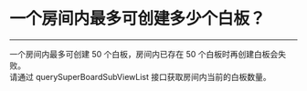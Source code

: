 # 一个房间内最多可创建多少个白板？
----

一个房间内最多可创建 50 个白板，房间内已存在 50 个白板时再创建白板会失败。  
请通过 querySuperBoardSubViewList 接口获取房间内当前的白板数量。